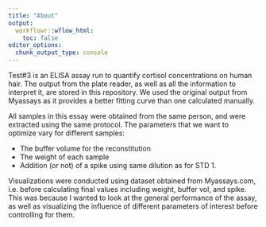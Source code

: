 ---
title: "About"
output:
  workflowr::wflow_html:
    toc: false
editor_options:
  chunk_output_type: console
---

Test#3 is an ELISA assay run to quantify cortisol concentrations on human hair. The output from the plate reader, as well as all the information to interpret it, are stored in this repository. We used the original output from Myassays as it provides a better fitting curve than one calculated manually.

All samples in this essay were obtained from the same person, and were extracted using the same protocol. The parameters that we want to optimize vary for different samples:

- The buffer volume for the reconstitution
- The weight of each sample
- Addition (or not) of a spike using same dilution as for STD 1.


Visualizations were conducted using dataset obtained from Myassays.com, i.e. before calculating final values including weight, buffer vol, and spike. This was because I wanted to look at the general performance of the assay, as well as visualizing the influence of different parameters of interest before controlling for them.


